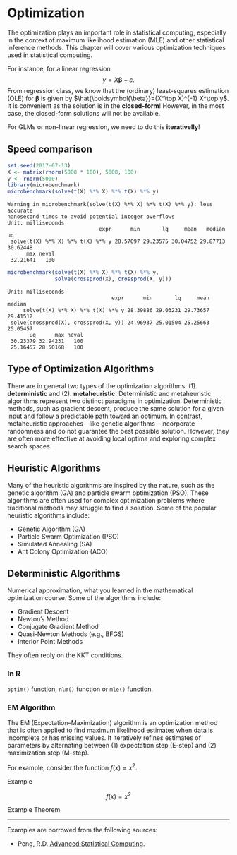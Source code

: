 # Optimization

\newcommand{\bbeta}{\boldsymbol{\beta}}

The optimization plays an important role in statistical computing, especially in the context of maximum likelihood estimation (MLE) and other statistical inference methods. This chapter will cover various optimization techniques used in statistical computing.

For instance, for a linear regression
$$
  y = X\bbeta + \varepsilon.
$$
From regression class, we know that the (ordinary) least-squares estimation (OLE) for $\bbeta$ is given by $\hat{\bbeta}=(X^\top X)^{-1} X^\top y$. It is convenient as the solution is in the **closed-form**! However, in the most case, the closed-form solutions will not be available.

For GLMs or non-linear regression, we need to do this **iterativelly**!

## Speed comparison

``` r
set.seed(2017-07-13)
X <- matrix(rnorm(5000 * 100), 5000, 100)
y <- rnorm(5000)
library(microbenchmark)
microbenchmark(solve(t(X) %*% X) %*% t(X) %*% y)
```

```
Warning in microbenchmark(solve(t(X) %*% X) %*% t(X) %*% y): less accurate
nanosecond times to avoid potential integer overflows
Unit: milliseconds
                             expr      min       lq     mean   median       uq
 solve(t(X) %*% X) %*% t(X) %*% y 28.57097 29.23575 30.04752 29.87713 30.62448
      max neval
 32.21641   100
```

``` r
microbenchmark(solve(t(X) %*% X) %*% t(X) %*% y,
               solve(crossprod(X), crossprod(X, y)))
```

``` 
Unit: milliseconds
                                 expr      min       lq     mean   median
     solve(t(X) %*% X) %*% t(X) %*% y 28.39886 29.03231 29.73657 29.41512
 solve(crossprod(X), crossprod(X, y)) 24.96937 25.01504 25.25663 25.05457
       uq      max neval
 30.23379 32.94231   100
 25.16457 28.50168   100
```

## Type of Optimization Algorithms

There are in general two types of the optimization algorithms: (1). **deterministic** and (2). **metaheuristic**. Deterministic and metaheuristic algorithms represent two distinct paradigms in optimization. Deterministic methods, such as gradient descent, produce the same solution for a given input and follow a predictable path toward an optimum. In contrast, metaheuristic approaches—like genetic algorithms—incorporate randomness and do not guarantee the best possible solution. However, they are often more effective at avoiding local optima and exploring complex search spaces.

## Heuristic Algorithms

Many of the heuristic algorithms are inspired by the nature, such as the genetic algorithm (GA) and particle swarm optimization (PSO). These algorithms are often used for complex optimization problems where traditional methods may struggle to find a solution.
Some of the popular heuristic algorithms include:

+ Genetic Algorithm (GA)
+ Particle Swarm Optimization (PSO)
+ Simulated Annealing (SA)
+ Ant Colony Optimization (ACO)

## Deterministic Algorithms

Numerical approximation, what you learned in the mathematical optimization course. Some of the algorithms include:

+ Gradient Descent
+ Newton's Method
+ Conjugate Gradient Method
+ Quasi-Newton Methods (e.g., BFGS)
+ Interior Point Methods

They often reply on the KKT conditions.

### In R

`optim()` function, `nlm()` function or `mle()` function.

### EM Algorithm

The EM (Expectation–Maximization) algorithm is an optimization method that is often applied to find maximum likelihood estimates when data is incomplete or has missing values. It iteratively refines estimates of parameters by alternating between (1) expectation step (E-step) and (2) maximization step (M-step).

::: {.callout-note title="Tip with Title"}
For example, consider the function $f(x) = x^2$.
:::

::: {.callout-example}
Example

$$
f(x) = x^2
$$
:::

::: {.callout-theorem}
Example Theorem
:::

------------------------------------------------------

Examples are borrowed from the following sources:

+ Peng, R.D. [Advanced Statistical Computing](https://bookdown.org/rdpeng/advstatcomp/).